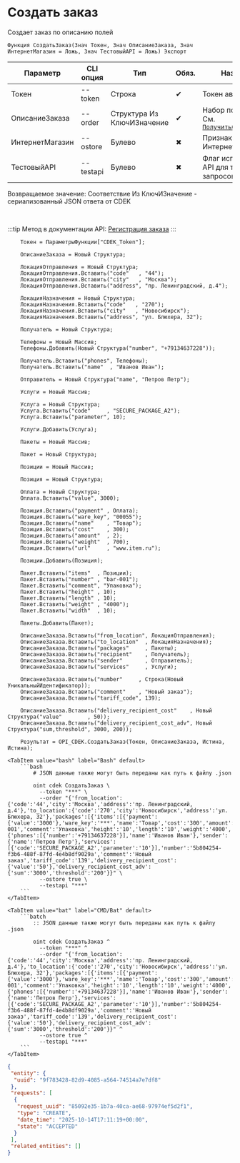 ﻿---
sidebar_position: 1
description: Создать заказ и другие функции для работы с CDEK в Открытом пакете интеграций - бесплатной open-source библиотеке интеграций для 1С:Предприятие 8, OneScript и CLI
keywords: [1C, 1С, 1С:Предприятие, 1С:Предприятие 8.3, API, Интеграция, Сервисы, Обмен, OneScript, CLI, CDEK]
---


# Создать заказ
 Создает заказ по описанию полей



`Функция СоздатьЗаказ(Знач Токен, Знач ОписаниеЗаказа, Знач ИнтернетМагазин = Ложь, Знач ТестовыйAPI = Ложь) Экспорт`

  | Параметр | CLI опция | Тип | Обяз. | Назначение |
  |-|-|-|-|-|
  | Токен | --token | Строка | &#x2714; | Токен авторизации |
  | ОписаниеЗаказа | --order | Структура Из КлючИЗначение | &#x2714; | Набор полей заказа. См. [`ПолучитьОписаниеЗаказа`](/docs/CDEK/Orders-management/Get-order-description) |
  | ИнтернетМагазин | --ostore | Булево | &#x2716; | Признак типа заказа Интернет магазин |
  | ТестовыйAPI | --testapi | Булево | &#x2716; | Флаг использования API для тестовых запросов |

  
  Возвращаемое значение:   Соответствие Из КлючИЗначение - сериализованный JSON ответа от CDEK

<br/>

:::tip
Метод в документации API: [Регистрация заказа](https://api-docs.cdek.ru/29923926.html)
:::
<br/>


```bsl title="Пример использования для 1С:Предприятие/OneScript"
    Токен = ПараметрыФункции["CDEK_Token"];

    ОписаниеЗаказа = Новый Структура;

    ЛокацияОтправления = Новый Структура;
    ЛокацияОтправления.Вставить("code"   , "44");
    ЛокацияОтправления.Вставить("city"   , "Москва");
    ЛокацияОтправления.Вставить("address", "пр. Ленинградский, д.4");

    ЛокацияНазначения = Новый Структура;
    ЛокацияНазначения.Вставить("code"   , "270");
    ЛокацияНазначения.Вставить("city"   , "Новосибирск");
    ЛокацияНазначения.Вставить("address", "ул. Блюхера, 32");

    Получатель = Новый Структура;

    Телефоны = Новый Массив;
    Телефоны.Добавить(Новый Структура("number", "+79134637228"));

    Получатель.Вставить("phones", Телефоны);
    Получатель.Вставить("name"  , "Иванов Иван");

    Отправитель = Новый Структура("name", "Петров Петр");

    Услуги = Новый Массив;

    Услуга = Новый Структура;
    Услуга.Вставить("code"     , "SECURE_PACKAGE_A2");
    Услуга.Вставить("parameter", 10);

    Услуги.Добавить(Услуга);

    Пакеты = Новый Массив;

    Пакет = Новый Структура;

    Позиции = Новый Массив;

    Позиция = Новый Структура;

    Оплата = Новый Структура;
    Оплата.Вставить("value", 3000);

    Позиция.Вставить("payment" , Оплата);
    Позиция.Вставить("ware_key", "00055");
    Позиция.Вставить("name"    , "Товар");
    Позиция.Вставить("cost"    , 300);
    Позиция.Вставить("amount"  , 2);
    Позиция.Вставить("weight"  , 700);
    Позиция.Вставить("url"     , "www.item.ru");

    Позиции.Добавить(Позиция);

    Пакет.Вставить("items"  , Позиции);
    Пакет.Вставить("number" , "bar-001");
    Пакет.Вставить("comment", "Упаковка");
    Пакет.Вставить("height" , 10);
    Пакет.Вставить("length" , 10);
    Пакет.Вставить("weight" , "4000");
    Пакет.Вставить("width"  , 10);

    Пакеты.Добавить(Пакет);

    ОписаниеЗаказа.Вставить("from_location", ЛокацияОтправления);
    ОписаниеЗаказа.Вставить("to_location"  , ЛокацияНазначения);
    ОписаниеЗаказа.Вставить("packages"     , Пакеты);
    ОписаниеЗаказа.Вставить("recipient"    , Получатель);
    ОписаниеЗаказа.Вставить("sender"       , Отправитель);
    ОписаниеЗаказа.Вставить("services"     , Услуги);

    ОписаниеЗаказа.Вставить("number"     , Строка(Новый УникальныйИдентификатор));
    ОписаниеЗаказа.Вставить("comment"    , "Новый заказ");
    ОписаниеЗаказа.Вставить("tariff_code", 139);

    ОписаниеЗаказа.Вставить("delivery_recipient_cost"    , Новый Структура("value"        , 50));
    ОписаниеЗаказа.Вставить("delivery_recipient_cost_adv", Новый Структура("sum,threshold", 3000, 200));

    Результат = OPI_CDEK.СоздатьЗаказ(Токен, ОписаниеЗаказа, Истина, Истина);
```
    

 <Tabs>
  
    <TabItem value="bash" label="Bash" default>
        ```bash
            # JSON данные также могут быть переданы как путь к файлу .json
            
            oint cdek СоздатьЗаказ \
              --token "***" \
              --order "{'from_location':{'code':'44','city':'Москва','address':'пр. Ленинградский, д.4'},'to_location':{'code':'270','city':'Новосибирск','address':'ул. Блюхера, 32'},'packages':[{'items':[{'payment':{'value':'3000'},'ware_key':'***','name':'Товар','cost':'300','amount':'2','weight':'700','url':'www.item.ru'}],'number':'bar-001','comment':'Упаковка','height':'10','length':'10','weight':'4000','width':'10'}],'recipient':{'phones':[{'number':'+79134637228'}],'name':'Иванов Иван'},'sender':{'name':'Петров Петр'},'services':[{'code':'SECURE_PACKAGE_A2','parameter':'10'}],'number':'5b804254-f3b6-488f-87fd-4e4b8df9029a','comment':'Новый заказ','tariff_code':'139','delivery_recipient_cost':{'value':'50'},'delivery_recipient_cost_adv':{'sum':'3000','threshold':'200'}}" \
              --ostore true \
              --testapi "***"
        ```
    </TabItem>
  
    <TabItem value="bat" label="CMD/Bat" default>
        ```batch
            :: JSON данные также могут быть переданы как путь к файлу .json
            
            oint cdek СоздатьЗаказ ^
              --token "***" ^
              --order "{'from_location':{'code':'44','city':'Москва','address':'пр. Ленинградский, д.4'},'to_location':{'code':'270','city':'Новосибирск','address':'ул. Блюхера, 32'},'packages':[{'items':[{'payment':{'value':'3000'},'ware_key':'***','name':'Товар','cost':'300','amount':'2','weight':'700','url':'www.item.ru'}],'number':'bar-001','comment':'Упаковка','height':'10','length':'10','weight':'4000','width':'10'}],'recipient':{'phones':[{'number':'+79134637228'}],'name':'Иванов Иван'},'sender':{'name':'Петров Петр'},'services':[{'code':'SECURE_PACKAGE_A2','parameter':'10'}],'number':'5b804254-f3b6-488f-87fd-4e4b8df9029a','comment':'Новый заказ','tariff_code':'139','delivery_recipient_cost':{'value':'50'},'delivery_recipient_cost_adv':{'sum':'3000','threshold':'200'}}" ^
              --ostore true ^
              --testapi "***"
        ```
    </TabItem>
</Tabs>


```json title="Результат"
{
 "entity": {
  "uuid": "9f783428-82d9-4085-a564-74514a7e7df8"
 },
 "requests": [
  {
   "request_uuid": "85092e35-1b7a-40ca-ae68-97974ef5d2f1",
   "type": "CREATE",
   "date_time": "2025-10-14T17:11:19+00:00",
   "state": "ACCEPTED"
  }
 ],
 "related_entities": []
}
```
